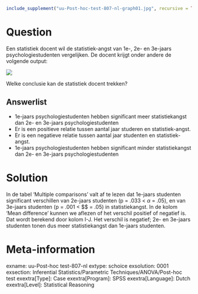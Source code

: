 ```{r, echo = FALSE, results = "hide"}
include_supplement("uu-Post-hoc-test-807-nl-graph01.jpg", recursive = TRUE)
```
Question
========
Een statistiek docent wil de statistiek-angst van 1e-, 2e- en 3e-jaars psychologiestudenten vergelijken. De docent krijgt onder andere de volgende output:

![](uu-Post-hoc-test-807-nl-graph01.jpg)

Welke conclusie kan de statistiek docent trekken?

Answerlist
----------
* 1e-jaars psychologiestudenten hebben significant meer statistiekangst dan 2e- en 3e-jaars psychologiestudenten
* Er is een positieve relatie tussen aantal jaar studeren en statistiek-angst.
* Er is een negatieve relatie tussen aantal jaar studenten en statistiek-angst.
* 1e-jaars psychologiestudenten hebben significant minder statistiekangst dan 2e- en 3e-jaars psychologiestudenten


Solution
========
In de tabel ‘Multiple comparisons’ valt af te lezen dat 1e-jaars studenten significant verschillen van 2e-jaars studenten (p = .033 < $\alpha$ = .05), en van 3e-jaars studenten (p = .001 < $\alpha $ = .05) in statistiekangst. In de kolom ‘Mean difference’ kunnen we aflezen of het verschil positief of negatief is. Dat wordt berekend door kolom I-J. Het verschil is negatief; 2e- en 3e-jaars studenten tonen dus meer statistiekangst dan 1e-jaars studenten.


Meta-information
================
exname: uu-Post-hoc test-807-nl
extype: schoice
exsolution: 0001
exsection: Inferential Statistics/Parametric Techniques/ANOVA/Post-hoc test
exextra[Type]: Case
exextra[Program]: SPSS
exextra[Language]: Dutch
exextra[Level]: Statistical Reasoning